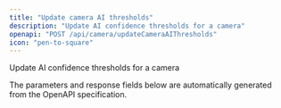 ```yaml
---
title: "Update camera AI thresholds"
description: "Update AI confidence thresholds for a camera"
openapi: "POST /api/camera/updateCameraAIThresholds"
icon: "pen-to-square"
---
```


Update AI confidence thresholds for a camera

<Note>
The parameters and response fields below are automatically generated from the OpenAPI specification.
</Note>
